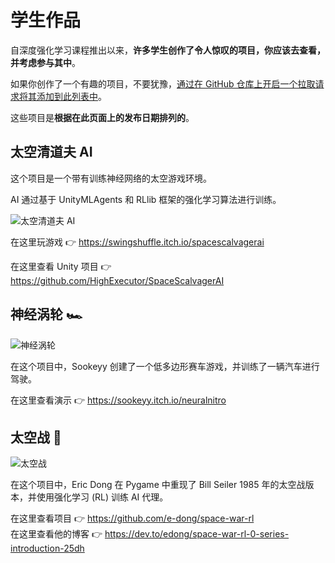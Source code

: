 # 学生作品

自深度强化学习课程推出以来，**许多学生创作了令人惊叹的项目，你应该去查看，并考虑参与其中**。

如果你创作了一个有趣的项目，不要犹豫，[通过在 GitHub 仓库上开启一个拉取请求将其添加到此列表中](https://github.com/huggingface/deep-rl-class)。

这些项目是**根据在此页面上的发布日期排列的**。

## 太空清道夫 AI

这个项目是一个带有训练神经网络的太空游戏环境。

AI 通过基于 UnityMLAgents 和 RLlib 框架的强化学习算法进行训练。

<img src="https://huggingface.co/datasets/huggingface-deep-rl-course/course-images/resolve/main/en/unit12/spacescavangerai.png" alt="太空清道夫 AI"/>

在这里玩游戏 👉  https://swingshuffle.itch.io/spacescalvagerai

在这里查看 Unity 项目 👉 https://github.com/HighExecutor/SpaceScalvagerAI



## 神经涡轮 🏎️

<img src="https://huggingface.co/datasets/huggingface-deep-rl-course/course-images/resolve/main/en/unit12/neuralnitro.png" alt="神经涡轮" />

在这个项目中，Sookeyy 创建了一个低多边形赛车游戏，并训练了一辆汽车进行驾驶。

在这里查看演示 👉 https://sookeyy.itch.io/neuralnitro

## 太空战 🚀

<img src="https://huggingface.co/datasets/huggingface-deep-rl-course/course-images/resolve/main/en/unit12/spacewar.jpg" alt="太空战" />

在这个项目中，Eric Dong 在 Pygame 中重现了 Bill Seiler 1985 年的太空战版本，并使用强化学习 (RL) 训练 AI 代理。

在这里查看项目 👉 https://github.com/e-dong/space-war-rl  
在这里查看他的博客 👉 https://dev.to/edong/space-war-rl-0-series-introduction-25dh
